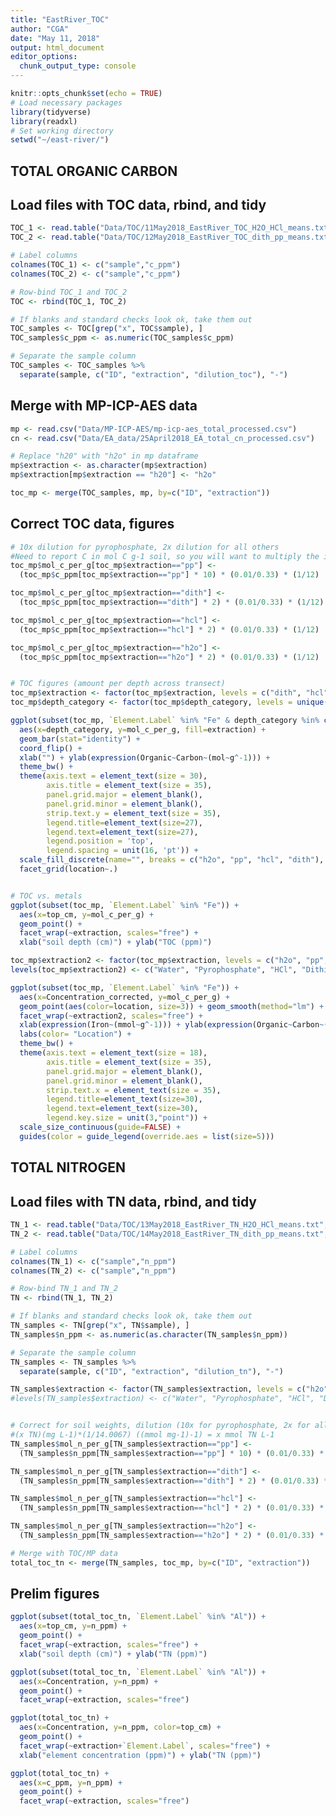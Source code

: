 ```yaml
---
title: "EastRiver_TOC"
author: "CGA"
date: "May 11, 2018"
output: html_document
editor_options: 
  chunk_output_type: console
---
```


```r
knitr::opts_chunk$set(echo = TRUE)
# Load necessary packages
library(tidyverse)
library(readxl)
# Set working directory
setwd("~/east-river/")
```

## TOTAL ORGANIC CARBON
## Load files with TOC data, rbind, and tidy
```r
TOC_1 <- read.table("Data/TOC/11May2018_EastRiver_TOC_H2O_HCl_means.txt", skip=11, fill=TRUE)[ , c(3,5)]
TOC_2 <- read.table("Data/TOC/12May2018_EastRiver_TOC_dith_pp_means.txt", skip=11, fill=TRUE)[ , c(4,5)]

# Label columns
colnames(TOC_1) <- c("sample","c_ppm")
colnames(TOC_2) <- c("sample","c_ppm")

# Row-bind TOC_1 and TOC_2
TOC <- rbind(TOC_1, TOC_2)

# If blanks and standard checks look ok, take them out
TOC_samples <- TOC[grep("x", TOC$sample), ]
TOC_samples$c_ppm <- as.numeric(TOC_samples$c_ppm)

# Separate the sample column
TOC_samples <- TOC_samples %>%
  separate(sample, c("ID", "extraction", "dilution_toc"), "-")

```


## Merge with MP-ICP-AES data
```r
mp <- read.csv("Data/MP-ICP-AES/mp-icp-aes_total_processed.csv")
cn <- read.csv("Data/EA_data/25April2018_EA_total_cn_processed.csv")

# Replace "h20" with "h2o" in mp dataframe
mp$extraction <- as.character(mp$extraction)
mp$extraction[mp$extraction == "h20"] <- "h2o"

toc_mp <- merge(TOC_samples, mp, by=c("ID", "extraction"))

```

## Correct TOC data, figures
```r

# 10x dilution for pyrophosphate, 2x dilution for all others
#Need to report C in mol C g-1 soil, so you will want to multiply the initial value (mg L-1) by (volume of extractant in L/mass of soil in g). The resulting number is then divided by 12 mg mmol-1 (or g mol-1). FYI - multiply by 1000 to get mmol C g-1.
toc_mp$mol_c_per_g[toc_mp$extraction=="pp"] <- 
  (toc_mp$c_ppm[toc_mp$extraction=="pp"] * 10) * (0.01/0.33) * (1/12)

toc_mp$mol_c_per_g[toc_mp$extraction=="dith"] <- 
  (toc_mp$c_ppm[toc_mp$extraction=="dith"] * 2) * (0.01/0.33) * (1/12)

toc_mp$mol_c_per_g[toc_mp$extraction=="hcl"] <- 
  (toc_mp$c_ppm[toc_mp$extraction=="hcl"] * 2) * (0.01/0.33) * (1/12)

toc_mp$mol_c_per_g[toc_mp$extraction=="h2o"] <- 
  (toc_mp$c_ppm[toc_mp$extraction=="h2o"] * 2) * (0.01/0.33) * (1/12)


# TOC figures (amount per depth across transect)
toc_mp$extraction <- factor(toc_mp$extraction, levels = c("dith", "hcl", "pp", "h2o"))
toc_mp$depth_category <- factor(toc_mp$depth_category, levels = unique(toc_mp$depth_category))

ggplot(subset(toc_mp, `Element.Label` %in% "Fe" & depth_category %in% c("shallow", "subsurface"))) +
  aes(x=depth_category, y=mol_c_per_g, fill=extraction) +
  geom_bar(stat="identity") +
  coord_flip() +
  xlab("") + ylab(expression(Organic~Carbon~(mol~g^-1))) +
  theme_bw() +
  theme(axis.text = element_text(size = 30),
        axis.title = element_text(size = 35),
        panel.grid.major = element_blank(),
        panel.grid.minor = element_blank(),
        strip.text.y = element_text(size = 35),
        legend.title=element_text(size=27),
        legend.text=element_text(size=27),
        legend.position = 'top', 
        legend.spacing = unit(16, 'pt')) +
  scale_fill_discrete(name="", breaks = c("h2o", "pp", "hcl", "dith"), labels = c("Water", "Pyrophosphate", "HCl", "Dithionite")) +
  facet_grid(location~.)


# TOC vs. metals
ggplot(subset(toc_mp, `Element.Label` %in% "Fe")) +
  aes(x=top_cm, y=mol_c_per_g) +
  geom_point() +
  facet_wrap(~extraction, scales="free") +
  xlab("soil depth (cm)") + ylab("TOC (ppm)")

toc_mp$extraction2 <- factor(toc_mp$extraction, levels = c("h2o", "pp", "hcl", "dith"))
levels(toc_mp$extraction2) <- c("Water", "Pyrophosphate", "HCl", "Dithionite")

ggplot(subset(toc_mp, `Element.Label` %in% "Fe")) +
  aes(x=Concentration_corrected, y=mol_c_per_g) +
  geom_point(aes(color=location, size=3)) + geom_smooth(method="lm") +
  facet_wrap(~extraction2, scales="free") +
  xlab(expression(Iron~(mmol~g^-1))) + ylab(expression(Organic~Carbon~(mol~g^-1))) +
  labs(color= "Location") +
  theme_bw() +
  theme(axis.text = element_text(size = 18),
        axis.title = element_text(size = 35),
        panel.grid.major = element_blank(),
        panel.grid.minor = element_blank(),
        strip.text.x = element_text(size = 35),
        legend.title=element_text(size=30),
        legend.text=element_text(size=30),
        legend.key.size = unit(3,"point")) +
  scale_size_continuous(guide=FALSE) +
  guides(color = guide_legend(override.aes = list(size=5)))

```

## TOTAL NITROGEN
## Load files with TN data, rbind, and tidy
```r
TN_1 <- read.table("Data/TOC/13May2018_EastRiver_TN_H2O_HCl_means.txt", skip=11, fill=TRUE)[ , c(4,5)]
TN_2 <- read.table("Data/TOC/14May2018_EastRiver_TN_dith_pp_means.txt", skip=11, fill=TRUE)[ , c(4,5)]

# Label columns
colnames(TN_1) <- c("sample","n_ppm")
colnames(TN_2) <- c("sample","n_ppm")

# Row-bind TN_1 and TN_2
TN <- rbind(TN_1, TN_2)

# If blanks and standard checks look ok, take them out
TN_samples <- TN[grep("x", TN$sample), ]
TN_samples$n_ppm <- as.numeric(as.character(TN_samples$n_ppm))

# Separate the sample column
TN_samples <- TN_samples %>%
  separate(sample, c("ID", "extraction", "dilution_tn"), "-")

TN_samples$extraction <- factor(TN_samples$extraction, levels = c("h2o", "pp", "hcl", "dith"))
#levels(TN_samples$extraction) <- c("Water", "Pyrophosphate", "HCl", "Dithionite")


# Correct for soil weights, dilution (10x for pyrophosphate, 2x for all others), convert to mmol TN L-1
#(x TN)(mg L-1)*(1/14.0067) ((mmol mg-1)-1) = x mmol TN L-1
TN_samples$mol_n_per_g[TN_samples$extraction=="pp"] <- 
  (TN_samples$n_ppm[TN_samples$extraction=="pp"] * 10) * (0.01/0.33) * (1/14.0067)

TN_samples$mol_n_per_g[TN_samples$extraction=="dith"] <- 
  (TN_samples$n_ppm[TN_samples$extraction=="dith"] * 2) * (0.01/0.33) * (1/14.0067)

TN_samples$mol_n_per_g[TN_samples$extraction=="hcl"] <- 
  (TN_samples$n_ppm[TN_samples$extraction=="hcl"] * 2) * (0.01/0.33) * (1/14.0067)

TN_samples$mol_n_per_g[TN_samples$extraction=="h2o"] <- 
  (TN_samples$n_ppm[TN_samples$extraction=="h2o"] * 2) * (0.01/0.33) * (1/14.0067)

# Merge with TOC/MP data
total_toc_tn <- merge(TN_samples, toc_mp, by=c("ID", "extraction"))

```

## Prelim figures
```r
ggplot(subset(total_toc_tn, `Element.Label` %in% "Al")) +
  aes(x=top_cm, y=n_ppm) +
  geom_point() +
  facet_wrap(~extraction, scales="free") +
  xlab("soil depth (cm)") + ylab("TN (ppm)")

ggplot(subset(total_toc_tn, `Element.Label` %in% "Al")) +
  aes(x=Concentration, y=n_ppm) +
  geom_point() +
  facet_wrap(~extraction, scales="free")

ggplot(total_toc_tn) +
  aes(x=Concentration, y=n_ppm, color=top_cm) +
  geom_point() +
  facet_wrap(~extraction+`Element.Label`, scales="free") +
  xlab("element concentration (ppm)") + ylab("TN (ppm)")

ggplot(total_toc_tn) +
  aes(x=c_ppm, y=n_ppm) +
  geom_point() +
  facet_wrap(~extraction, scales="free")

```
